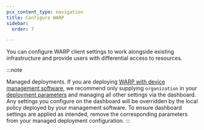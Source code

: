 ```yaml
---
pcx_content_type: navigation
title: Configure WARP
sidebar:
  order: 7

---
```



You can configure WARP client settings to work alongside existing infrastructure and provide users with differential access to resources.

:::note

Managed deployments. If you are deploying [WARP with device management software](/cloudflare-one/connections/connect-devices/warp/deployment/mdm-deployment/), we recommend only supplying `organization` in your [deployment parameters](/cloudflare-one/connections/connect-devices/warp/deployment/mdm-deployment/parameters/) and managing all other settings via the dashboard. Any settings you configure on the dashboard will be overridden by the local policy deployed by your management software. To ensure dashboard settings are applied as intended, remove the corresponding parameters from your managed deployment configuration. 
:::

<DirectoryListing />
